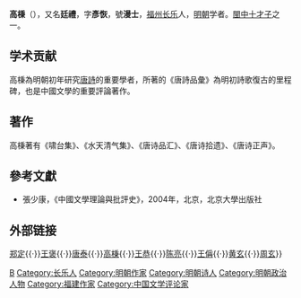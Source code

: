 '''高棅'''（{{bd|1350年||1423年}}），又名'''廷禮'''，字'''彥恢'''，號'''漫士'''，[[福州|福州]][[长乐|长乐]]人，[[明朝|明朝]]学者。[[閩中十才子|閩中十才子]]之一。

== 学术贡献 ==
高棅為明朝初年研究[[唐詩|唐詩]]的重要學者，所著的《唐詩品彙》為明初詩歌復古的里程碑，也是中國文學的重要評論著作。

== 著作 ==
高棅著有《啸台集》、《水天清气集》、《唐诗品汇》、《唐诗拾遗》、《唐诗正声》。

== 參考文獻 ==
* 張少康，《中國文學理論與批評史》，2004年，北京，北京大學出版社

== 外部链接 ==
{{并称|[[闽中十才子|闽中十才子]]|[[林鴻|林鴻]]{{·}}[[郑定|郑定]]{{·}}[[王褒_(明朝)|王褒]]{{·}}[[唐泰|唐泰]]{{·}}[[高棅|高棅]]{{·}}[[王恭_(明朝)|王恭]]{{·}}[[陳亮_(閩中十才子)|陈亮]]{{·}}[[王偁|王偁]]{{·}}[[黄玄|黄玄]]{{·}}[[周玄|周玄]]}}

{{Authority control}}
{{DEFAULTSORT:Gao}}
[[Category:高姓|B]]
[[Category:长乐人|Category:长乐人]]
[[Category:明朝作家|Category:明朝作家]]
[[Category:明朝诗人|Category:明朝诗人]]
[[Category:明朝政治人物|Category:明朝政治人物]]
[[Category:福建作家|Category:福建作家]]
[[Category:中国文学评论家|Category:中国文学评论家]]